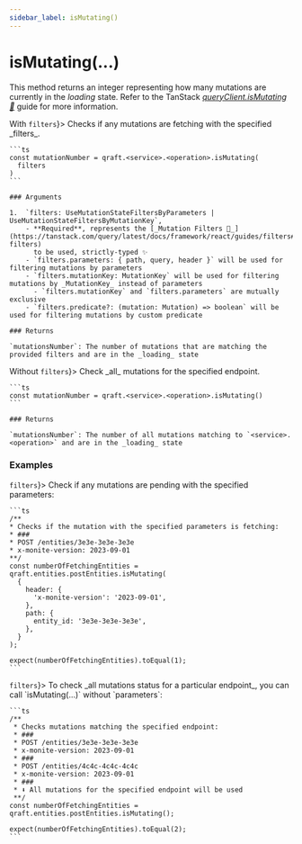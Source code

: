 ```yaml
---
sidebar_label: isMutating()
---
```



# isMutating(...)

This method returns an integer representing how many mutations are currently in the _loading_ state.
Refer to the TanStack [_queryClient.isMutating 🌴_](https://tanstack.com/query/latest/docs/reference/QueryClient#queryclientismutating)
guide for more information.

<Tabs>
  <TabItem value="with-filters" label={<span style={{verticalAlign: "middle"}}>With <code>filters</code></span>}>
    Checks if any mutations are fetching with the specified _filters_.

    ```ts
    const mutationNumber = qraft.<service>.<operation>.isMutating(
      filters
    )
    ```

    ### Arguments

    1.  `filters: UseMutationStateFiltersByParameters | UseMutationStateFiltersByMutationKey`,
        - **Required**, represents the [_Mutation Filters 🌴_](https://tanstack.com/query/latest/docs/framework/react/guides/filters#mutation-filters)
          to be used, strictly-typed ✨
        - `filters.parameters: { path, query, header }` will be used for filtering mutations by parameters
        - `filters.mutationKey: MutationKey` will be used for filtering mutations by _MutationKey_ instead of parameters
          - `filters.mutationKey` and `filters.parameters` are mutually exclusive
        - `filters.predicate?: (mutation: Mutation) => boolean` will be used for filtering mutations by custom predicate

    ### Returns

    `mutationsNumber`: The number of mutations that are matching the provided filters and are in the _loading_ state

  </TabItem>
  <TabItem value="without-filters" label={<span style={{verticalAlign: "middle"}}>Without <code style={{textDecoration: 'line-through'}}>filters</code></span>}>
    Check _all_ mutations for the specified endpoint.

    ```ts
    const mutationNumber = qraft.<service>.<operation>.isMutating()
    ```

    ### Returns

    `mutationsNumber`: The number of all mutations matching to `<service>.<operation>` and are in the _loading_ state
  </TabItem>
</Tabs>

### Examples

<Tabs>
  <TabItem value="with-filters" label={<span style={{verticalAlign: "middle"}}><code>filters</code></span>}>
    Check if any mutations are pending with the specified parameters:

    ```ts
    /**
    * Checks if the mutation with the specified parameters is fetching:
    * ###
    * POST /entities/3e3e-3e3e-3e3e
    * x-monite-version: 2023-09-01
    **/
    const numberOfFetchingEntities = qraft.entities.postEntities.isMutating(
      {
        header: {
          'x-monite-version': '2023-09-01',
        },
        path: {
          entity_id: '3e3e-3e3e-3e3e',
        },
      }
    );

    expect(numberOfFetchingEntities).toEqual(1);
    ```
  </TabItem>
  <TabItem value="without-filters" label={<span style={{verticalAlign: "middle"}}><code style={{textDecoration: 'line-through'}}>filters</code></span>}>
    To check _all mutations status for a particular endpoint_, you can call `isMutating(...)` without `parameters`:

    ```ts
    /**
     * Checks mutations matching the specified endpoint:
     * ###
     * POST /entities/3e3e-3e3e-3e3e
     * x-monite-version: 2023-09-01
     * ###
     * POST /entities/4c4c-4c4c-4c4c
     * x-monite-version: 2023-09-01
     * ###
     * ⬇︎ All mutations for the specified endpoint will be used
     **/
    const numberOfFetchingEntities = qraft.entities.postEntities.isMutating();

    expect(numberOfFetchingEntities).toEqual(2);
    ```
  </TabItem>
</Tabs>
